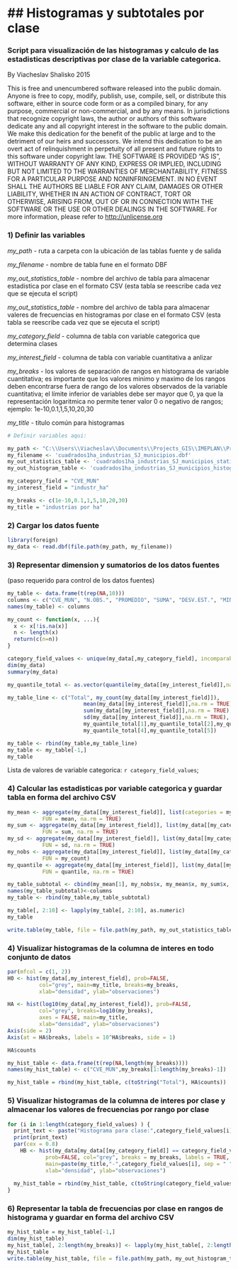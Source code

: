 ## Histogramas y subtotales por clase
========================================================

### Script para visualización de las histogramas y calculo de las estadisticas descriptivas por clase de la variable categorica.


By Viacheslav Shalisko 2015

This is free and unencumbered software released into the public domain.
Anyone is free to copy, modify, publish, use, compile, sell, or
distribute this software, either in source code form or as a compiled
binary, for any purpose, commercial or non-commercial, and by any
means.
In jurisdictions that recognize copyright laws, the author or authors
of this software dedicate any and all copyright interest in the
software to the public domain. We make this dedication for the benefit
of the public at large and to the detriment of our heirs and
successors. We intend this dedication to be an overt act of
relinquishment in perpetuity of all present and future rights to this
software under copyright law.
THE SOFTWARE IS PROVIDED "AS IS", WITHOUT WARRANTY OF ANY KIND,
EXPRESS OR IMPLIED, INCLUDING BUT NOT LIMITED TO THE WARRANTIES OF
MERCHANTABILITY, FITNESS FOR A PARTICULAR PURPOSE AND NONINFRINGEMENT.
IN NO EVENT SHALL THE AUTHORS BE LIABLE FOR ANY CLAIM, DAMAGES OR
OTHER LIABILITY, WHETHER IN AN ACTION OF CONTRACT, TORT OR OTHERWISE,
ARISING FROM, OUT OF OR IN CONNECTION WITH THE SOFTWARE OR THE USE OR
OTHER DEALINGS IN THE SOFTWARE.
For more information, please refer to <http://unlicense.org>


### 1) Definir las variables

*my_path* - ruta a carpeta con la ubicación de las tablas fuente y de salida

*my_filename* - nombre de tabla fune en el formato DBF

*my_out_statistics_table* - nombre del archivo de tabla para almacenar estadistica por clase en el formato CSV (esta tabla se reescribe cada vez que se ejecuta el script)

*my_out_statistics_table* - nombre del archivo de tabla para almacenar valeres de frecuencias en histogramas por clase en el formato CSV (esta tabla se reescribe cada vez que se ejecuta el script)

*my_category_field* - columna de tabla con variable categorica que determina clases

*my_interest_field* - columna de tabla con variable cuantitativa a anlizar

*my_breaks* - los valores de separación de rangos en histograma de variable cuantitativa; es importante que los valores minimo y maximo de los rangos deben encontrarse fuera de rango de los valores observados de la variable cuantitativa; el límite inferior de variables debe ser mayor que 0, ya que la representación logaritmica no permite tener valor 0 o negativo de rangos; ejemplo: 1e-10,0.1,1,5,10,20,30

*my_title* - titulo común para histogramas


```r
# Definir variables aqui:

my_path <- "C:\\Users\\Viacheslav\\Documents\\Projects_GIS\\IMEPLAN\\Pruebas_con_metadatos"
my_filename <- 'cuadrados1ha_industrias_SJ_municipios.dbf'
my_out_statistics_table <- 'cuadrados1ha_industrias_SJ_municipios_statistics.csv'
my_out_histogram_table <- 'cuadrados1ha_industrias_SJ_municipios_histogramas.csv'

my_category_field = "CVE_MUN"
my_interest_field = "industr_ha"

my_breaks <- c(1e-10,0.1,1,5,10,20,30)
my_title = "industrias por ha"

```

### 2) Cargar los datos fuente

```r
library(foreign)
my_data <- read.dbf(file.path(my_path, my_filename))
```

### 3) Representar dimension y sumatorios de los datos fuentes
(paso requerido para control de los datos fuentes)

```r

my_table <- data.frame(t(rep(NA,10)))
columns <- c("CVE_MUN", "N.OBS.", "PROMEDIO", "SUMA", "DESV.EST.", "MINIMO", "QUARTIL1", "MEDIANA", "QUARTIL3", "MAXIMO")
names(my_table) <- columns

my_count <- function(x, ...){
  x <- x[!is.na(x)]
  n <- length(x)
  return(c(n=n))
}

category_field_values <- unique(my_data[,my_category_field], incomparables = FALSE)
dim(my_data)
summary(my_data)

my_quantile_total <- as.vector(quantile(my_data[[my_interest_field]],na.rm = TRUE))

my_table_line <- c("Total", my_count(my_data[[my_interest_field]]), 
                        mean(my_data[[my_interest_field]],na.rm = TRUE), 
                        sum(my_data[[my_interest_field]],na.rm = TRUE), 
                        sd(my_data[[my_interest_field]],na.rm = TRUE), 
                        my_quantile_total[1],my_quantile_total[2],my_quantile_total[3],
                        my_quantile_total[4],my_quantile_total[5])

my_table <- rbind(my_table,my_table_line)
my_table <- my_table[-1,]
my_table

```

Lista de valores de variable categorica: `r category_field_values`;

### 4) Calcular las estadisticas por variable categorica y guardar tabla en forma del archivo CSV

```r

my_mean <- aggregate(my_data[[my_interest_field]], list(categories = my_data[[my_category_field]]), 
           FUN = mean, na.rm = TRUE)
my_sum <- aggregate(my_data[[my_interest_field]], list(my_data[[my_category_field]]), 
           FUN = sum, na.rm = TRUE)
my_sd <- aggregate(my_data[[my_interest_field]], list(my_data[[my_category_field]]), 
           FUN = sd, na.rm = TRUE)
my_nobs <- aggregate(my_data[[my_interest_field]], list(my_data[[my_category_field]]), 
           FUN = my_count)
my_quantile <- aggregate(my_data[[my_interest_field]], list(my_data[[my_category_field]]), 
           FUN = quantile, na.rm = TRUE)

my_table_subtotal <- cbind(my_mean[1], my_nobs$x, my_mean$x, my_sum$x, my_sd$x, my_quantile$x)
names(my_table_subtotal)<-columns
my_table <- rbind(my_table,my_table_subtotal)

my_table[, 2:10] <- lapply(my_table[, 2:10], as.numeric) 
my_table

write.table(my_table, file = file.path(my_path, my_out_statistics_table), sep = ",", row.names = FALSE)
```

### 4) Visualizar histogramas de la columna de interes en todo conjunto de datos

```r
par(mfcol = c(1, 2))
H0 <- hist(my_data[,my_interest_field], prob=FALSE, 
          col="grey", main=my_title, breaks=my_breaks, 
          xlab="densidad", ylab="observaciones") 

HA <- hist(log10(my_data[,my_interest_field]), prob=FALSE, 
          col="grey", breaks=log10(my_breaks), 
          axes = FALSE, main=my_title,
          xlab="densidad", ylab="observaciones") 
Axis(side = 2)
Axis(at = HA$breaks, labels = 10^HA$breaks, side = 1)

HA$counts

my_hist_table <- data.frame(t(rep(NA,length(my_breaks))))
names(my_hist_table) <- c("CVE_MUN",my_breaks[1:length(my_breaks)-1])

my_hist_table = rbind(my_hist_table, c(toString("Total"), HA$counts))

```

### 5) Visualizar histogramas de la columna de interes por clase y almacenar los valores de frecuencias por rango por clase

```r
for (i in 1:length(category_field_values) ) {
  print_text <- paste("Histograma para clase:",category_field_values[i], sep = " ")
  print(print_text)
  par(cex = 0.8)
    HB <- hist(my_data[my_data[[my_category_field]] == category_field_values[i], my_interest_field], 
            prob=FALSE, col="grey", breaks = my_breaks, labels = TRUE,
            main=paste(my_title,"-",category_field_values[i], sep = " "),
            xlab="densidad", ylab="observaciones") 
  
  my_hist_table = rbind(my_hist_table, c(toString(category_field_values[i]), HB$counts))
}
```

### 6) Representar la tabla de frecuencias por clase en rangos de histograma y guardar en forma del archivo CSV

```r
my_hist_table = my_hist_table[-1,]
dim(my_hist_table)
my_hist_table[, 2:length(my_breaks)] <- lapply(my_hist_table[, 2:length(my_breaks)], as.numeric) 
my_hist_table
write.table(my_hist_table, file = file.path(my_path, my_out_histogram_table), sep = ",", row.names = FALSE)
```



